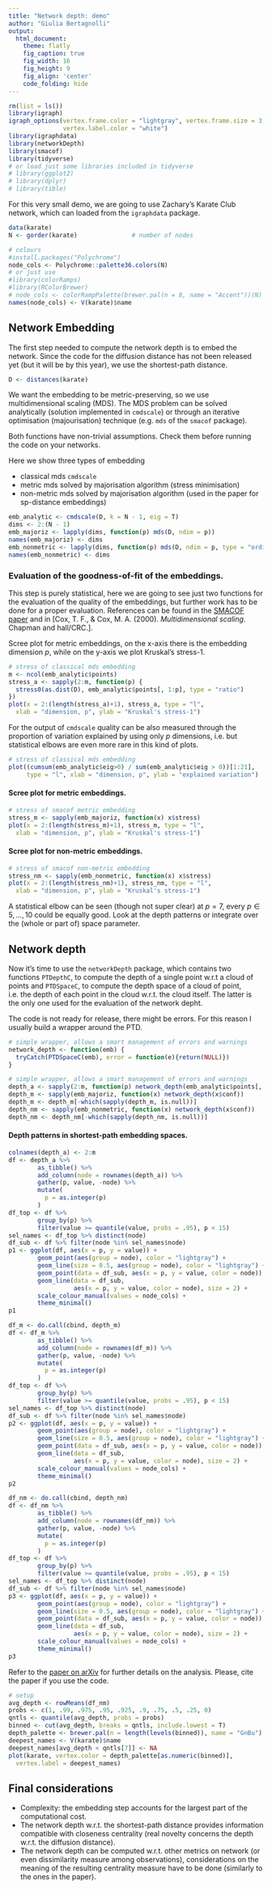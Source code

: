 ```yaml
---
title: "Network depth: demo"
author: "Giulia Bertagnolli"
output:
  html_document:
    theme: flatly
    fig_caption: true
    fig_width: 16
    fig_height: 9
    fig_align: 'center'
    code_folding: hide
---
```



```r
rm(list = ls())
library(igraph)
igraph_options(vertex.frame.color = "lightgray", vertex.frame.size = 3,
               vertex.label.color = "white")
library(igraphdata)
library(networkDepth)
library(smacof)
library(tidyverse)
# or load just some libraries included in tidyverse
# library(ggplot2)
# library(dplyr)
# library(tible)
```

For this very small demo, we are going to use Zachary's Karate Club network, which can loaded from the `igraphdata` package.

```r
data(karate)
N <- gorder(karate)               # number of nodes
```

```r
# colours
#install.packages("Polychrome")
node_cols <- Polychrome::palette36.colors(N)
# or just use
#library(colorRamps)
#library(RColorBrewer)
# node_cols <- colorRampPalette(brewer.pal(n = 8, name = "Accent"))(N)
names(node_cols) <- V(karate)$name
```

## Network Embedding

The first step needed to compute the network depth is to embed the network.
Since the code for the diffusion distance has not been released yet (but it will be by this year), we use the shortest-path distance.

```r
D <- distances(karate)
```

We want the embedding to be metric-preserving, so we use multidimensional scaling (MDS). The MDS problem can be solved analytically (solution implemented in `cmdscale`) or through an iterative optimisation (majourisation) technique (e.g. `mds` of the `smacof` package).

Both functions have non-trivial assumptions. Check them before running the code on your networks.

Here we show three types of embedding

* classical mds `cmdscale`
* metric mds solved by majorisation algorithm (stress minimisation)
* non-metric mds solved by majorisation algorithm (used in the paper for sp-distance embeddings)

```r
emb_analytic <- cmdscale(D, k = N - 1, eig = T)
dims <- 2:(N - 1)
emb_majoriz <- lapply(dims, function(p) mds(D, ndim = p))
names(emb_majoriz) <- dims
emb_nonmetric <- lapply(dims, function(p) mds(D, ndim = p, type = "ordinal"))
names(emb_nonmetric) <- dims
```

### Evaluation of the goodness-of-fit of the embeddings.

This step is purely statistical, here we are going to see just two functions for the evaluation of the quality of the embeddings, but further work has to be done for a proper evaluation. References can be found in the
[SMACOF paper](https://www.jstatsoft.org/article/view/v031i03) and in [Cox, T. F., & Cox, M. A. (2000). _Multidimensional scaling_. Chapman and hall/CRC.].

Scree plot for metric embeddings, on the x-axis there is the embedding dimension $p$, while on the y-axis we plot Kruskal's stress-1.


```r
# stress of classical mds embedding
m <- ncol(emb_analytic$points)
stress_a <- sapply(2:m, function(p) {
  stress0(as.dist(D), emb_analytic$points[, 1:p], type = "ratio")
})
plot(x = 2:(length(stress_a)+1), stress_a, type = "l",
  xlab = "dimension, p", ylab = "Kruskal's stress-1")
```

For the output of `cmdscale` quality can be also measured through the proportion of variation explained by using only $p$ dimensions, i.e.
\begin{equation}
S_{\lambda}(p) = \frac{\sum_{i=1}^p \lambda_i}{\sum_{i=1}^{n-1} |\lambda_i|}
\end{equation}
but statistical elbows are even more rare in this kind of plots.

```r
# stress of classical mds embedding
plot((cumsum(emb_analytic$eig>0) / sum(emb_analytic$eig > 0))[1:21],
     type = "l", xlab = "dimension, p", ylab = "explained variation")
```

#### Scree plot for metric embeddings.

```r
# stress of smacof metric embedding
stress_m <- sapply(emb_majoriz, function(x) x$stress)
plot(x = 2:(length(stress_m)+1), stress_m, type = "l",
  xlab = "dimension, p", ylab = "Kruskal's stress-1")
```

#### Scree plot for non-metric embeddings.

```r
# stress of smacof non-metric embedding
stress_nm <- sapply(emb_nonmetric, function(x) x$stress)
plot(x = 2:(length(stress_nm)+1), stress_nm, type = "l",
  xlab = "dimension, p", ylab = "Kruskal's stress-1")
```

A statistical elbow can be seen (though not super clear) at $p=7$, every $p \in {5, \dots, 10}$ could be equally good. Look at the depth patterns or integrate over the (whole or part of) space parameter.

## Network depth

Now it's time to use the `networkDepth` package, which contains two functions `PTDepthC`, to compute the depth of a single point w.r.t a cloud of points and `PTDSpaceC`, to compute the depth space of a cloud of point, i.e. the depth of each point in the cloud w.r.t. the cloud itself. The latter is the only one used for the evaluation of the network depht.

The code is not ready for release, there might be errors.
For this reason I usually build a wrapper around the PTD.

```r
# simple wrapper, allows a smart management of errors and warnings
network_depth <- function(emb) {
  tryCatch(PTDSpaceC(emb), error = function(e){return(NULL)})
}
```

```r
# simple wrapper, allows a smart management of errors and warnings
depth_a <- sapply(2:m, function(p) network_depth(emb_analytic$points[, 1:p]))
depth_m <- sapply(emb_majoriz, function(x) network_depth(x$conf))
depth_m <- depth_m[-which(sapply(depth_m, is.null))]
depth_nm <- sapply(emb_nonmetric, function(x) network_depth(x$conf))
depth_nm <- depth_nm[-which(sapply(depth_nm, is.null))]
```

#### Depth patterns in shortest-path embedding spaces.

```r
colnames(depth_a) <- 2:m
df <- depth_a %>%
        as_tibble() %>%
        add_column(node = rownames(depth_a)) %>%
        gather(p, value, -node) %>%
        mutate(
          p = as.integer(p)
        )
df_top <- df %>%
        group_by(p) %>%
        filter(value >= quantile(value, probs = .95), p < 15)
sel_names <- df_top %>% distinct(node)
df_sub <- df %>% filter(node %in% sel_names$node)
p1 <- ggplot(df, aes(x = p, y = value)) +
        geom_point(aes(group = node), color = "lightgray") +
        geom_line(size = 0.5, aes(group = node), color = "lightgray") +
        geom_point(data = df_sub, aes(x = p, y = value, color = node)) +
        geom_line(data = df_sub,
                  aes(x = p, y = value, color = node), size = 2) +
        scale_colour_manual(values = node_cols) +
        theme_minimal()
p1
```

```r
df_m <- do.call(cbind, depth_m)
df <- df_m %>%
        as_tibble() %>%
        add_column(node = rownames(df_m)) %>%
        gather(p, value, -node) %>%
        mutate(
          p = as.integer(p)
        )
df_top <- df %>%
        group_by(p) %>%
        filter(value >= quantile(value, probs = .95), p < 15)
sel_names <- df_top %>% distinct(node)
df_sub <- df %>% filter(node %in% sel_names$node)
p2 <- ggplot(df, aes(x = p, y = value)) +
        geom_point(aes(group = node), color = "lightgray") +
        geom_line(size = 0.5, aes(group = node), color = "lightgray") +
        geom_point(data = df_sub, aes(x = p, y = value, color = node)) +
        geom_line(data = df_sub,
                  aes(x = p, y = value, color = node), size = 2) +
        scale_colour_manual(values = node_cols) +
        theme_minimal()
p2
```

```r
df_nm <- do.call(cbind, depth_nm)
df <- df_nm %>%
        as_tibble() %>%
        add_column(node = rownames(df_nm)) %>%
        gather(p, value, -node) %>%
        mutate(
          p = as.integer(p)
        )
df_top <- df %>%
        group_by(p) %>%
        filter(value >= quantile(value, probs = .95), p < 15)
sel_names <- df_top %>% distinct(node)
df_sub <- df %>% filter(node %in% sel_names$node)
p3 <- ggplot(df, aes(x = p, y = value)) +
        geom_point(aes(group = node), color = "lightgray") +
        geom_line(size = 0.5, aes(group = node), color = "lightgray") +
        geom_point(data = df_sub, aes(x = p, y = value, color = node)) +
        geom_line(data = df_sub,
                  aes(x = p, y = value, color = node), size = 2) +
        scale_colour_manual(values = node_cols) +
        theme_minimal()
p3
```

Refer to the [paper on arXiv](https://arxiv.org/abs/1904.05060) for further details on the analysis.
Please, cite the paper if you use the code.

```r
# setup
avg_depth <- rowMeans(df_nm)
probs <- c(1, .99, .975, .95, .925, .9, .75, .5, .25, 0)
qntls <- quantile(avg_depth, probs = probs)
binned <- cut(avg_depth, breaks = qntls, include.lowest = T)
depth_palette <- brewer.pal(n = length(levels(binned)), name = "GnBu")
deepest_names <- V(karate)$name
deepest_names[avg_depth < qntls[7]] <- NA
plot(karate, vertex.color = depth_palette[as.numeric(binned)],
  vertex.label = deepest_names)
```

## Final considerations

* Complexity: the embedding step accounts for the largest part of the computational cost.
* The network depth w.r.t. the shortest-path distance provides information compatible with closeness centrality (real novelty concerns the depth w.r.t. the diffusion distance).
* The network depth can be computed w.r.t. other metrics on network (or even dissimilarity measure among observations), considerations on the meaning of the resulting centrality measure have to be done (similarly to the ones in the paper).
